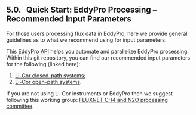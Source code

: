 ## 5.0. &nbsp; Quick Start: EddyPro Processing &ndash; Recommended Input Parameters

For those users processing flux data in EddyPro, here we provide general guidelines as to what we recommend using for input parameters. 

This <a href="https://github.com/CANFLUX/EddyPro_API" target="_blank" rel="noopener noreferrer">EddyPro API</a> helps you automate and parallelize EddyPro processing. Within this git repository, you can find our recommended input parameters for the following (linked here):

1. <a href="https://github.com/CANFLUX/EddyPro_API/blob/main/Templates/ClosedPathStandard.eddypro" target="_blank" rel="noopener noreferrer">Li-Cor closed-path systems</a>;
2. <a href="https://github.com/CANFLUX/EddyPro_API/blob/main/Templates/OpenPathStandard.eddypro" target="_blank" rel="noopener noreferrer">Li-Cor open-path systems</a>.

If you are not using Li-Cor instruments or EddyPro then we suggest following this working group: <a href="https://fluxnet.org/community/fluxnet-working-groups/ch4-and-n2o-processing-committee/" target="_blank" rel="noopener noreferrer">FLUXNET CH4 and N2O processing committee</a>.


